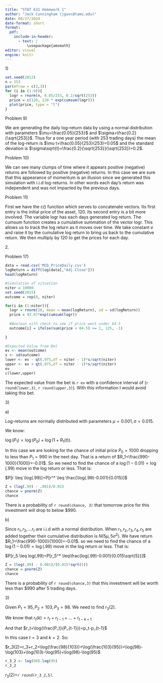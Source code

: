 ```yaml
---
title: "STAT 631 Homework 1"
author: "Jack Cunningham (jgavc@tamu.edu)"
date: 08/27/2024
date-format: short
format:
  pdf:
    include-in-header:
      - text: |
          \usepackage{amsmath}
editor: visual
engine: knitr
---
```


1\)

```r
set.seed(2012)
n = 253
par(mfrow = c(3,3))
for (i in (1:9)){
  logr = rnorm(n, 0.05/253, 0.2/sqrt(253))
  price = c(120, 120 * exp(cumsum(logr)))
  plot(price, type = "l")
}
```

Problem 9)

We are generating the daily log-return data by using a normal distribution with parameters $\mu=\frac{0.05}{253}$ and $\sigma=\frac{0.2}{\sqrt{253}}$. Thus for a one year period (with 253 trading days) the mean of the log-return is $\mu t=\frac{0.05}{253}(253)=0.05$ and the standard deviation is $\sigma\sqrt{t}=\frac{0.2}{\sqrt{253}}(\sqrt{253})=0.2$.

Problem 10)

We can see many clumps of time where it appears positive (negative) returns are followed by positive (negative) returns. In this case we are sure that this appearance of momentum is an illusion since we generated this simulation with i.i.d log-returns. In other words each day's return was independent and was not impacted by the previous days.

Problem 11)

First we have the c() function which serves to concatenate vectors. Its first entry is the initial price of the asset, 120. Its second entry is a bit more involved. The variable logr has each days generated log return. The cumsum function creates a cumulative summation of the vector logr. This allows us to track the log return as it moves over time. We take constant $e$ and raise it by the cumulative log return to bring us back to the cumulative return. We then multiply by 120 to get the prices for each day.

2\.

Problem 17)\

```r
data = read.csv('MCD_PriceDaily.csv')
logReturn = diff(log(data[,"Adj.Close"]))
head(logReturn)
```

```r
#Simulation of situation
niter = 10000
set.seed(2015)
outcome = rep(0, niter)

for(i in (1:niter)){
  logr = rnorm(20, mean = mean(logReturn), sd = sd(logReturn))
  price = 93.07*exp(cumsum(logr))
  
  #Boolean with check to see if price went under 84.5
  outcome[i] = ifelse(sum(price < 84.5) >= 1, 125, -1)
  
}
```

```r
#Expected Value from Bet
ev <- mean(outcome)
s <- sd(outcome)
lower <- ev - qt(.975,df = niter - 1)*s/sqrt(niter)
upper <- ev + qt(.975,df = niter - 1)*s/sqrt(niter)
ev
c(lower,upper)
```

The expected value from the bet is `r ev` with a confidence interval of (`r round(lower,3)`, `r round(upper,3)`). With this information I would avoid taking this bet.

3\)

a\)

Log-returns are normally distributed with parameters $\mu = 0.001, \sigma = 0.015$.

We know:

$\log(P_1)=\log(P_0)+\log(1 + R_1(t))$.

In this case we are looking for the chance of initial price $P_0=1000$ dropping to less than $P_1=990$ in the next day. That is a return of $R_1=\frac{990-1000}{1000}=-0.01$. So we need to find the chance of a $\log(1 -0.01)=\log(.99)$ move in the log return or less. That is:

$P[r \leq \log(.99)]=P[r^* \leq \frac{\log(.99)-0.001}{0.015}]$

```r
Z = (log(.99) - .001)/0.015
chance = pnorm(Z)
chance
```

There is a probability of `r round(chance, 3)` that tomorrow price for this investment will drop to below \$990.

b\)

Since $r_1,r_2,…r_t$ are i.i.d with a normal distribution. When $r_1,r_2,r_3,r_4,r_5$ are added together their cumulative distribution is $N(5 \mu,5\sigma^2)$. We have return $R_1=\frac{990-1000}{1000}=-0.01$. so we need to find the chance of a $\log(1-0.01) = \log(.99)$ move in the log return or less. That is:

$P[r_5 \leq log(.99)=P[r_5^* \leq\frac{log(.99)-0.001}{0.015\sqrt{5}}]$

```r
Z = (log(.99) - 0.001)/(0.015*sqrt(5))
chance = pnorm(Z)
chance
```

There is a probability of `r round(chance,3)` that this investment will be worth less than \$990 after 5 trading days.

3\)

Given $P_1=95,P_2=103,P_3=98$. We need to find $r_3(2)$.

We know that $r_t(k)=r_t+r_{t-1}+\dots+r_{t-k+1}$

And that $r_t=\log(\frac{P_t}{P_{t-1}})=p_t-p_{t-1}$

In this case $t =3$ and $k=2$. So:

$r_3(2)=r_3+r_2=\log(\frac{98}{103})+\log(\frac{103}{95})=\log(98)-\log(103)+\log(103)-\log(95)=\log(98)-\log(95)$

```r
r_3_2 <- log(98)-log(95)
r_3_2
```

$r_3(2)$=`r round(r_3_2,5)`.
